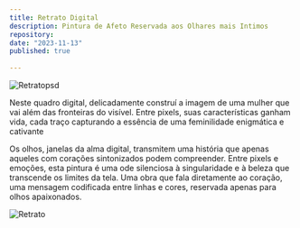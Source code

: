 ```yaml
---
title: Retrato Digital 
description: Pintura de Afeto Reservada aos Olhares mais Intimos
repository: 
date: "2023-11-13"
published: true
  
---
```


![Retratopsd](https://github.com/RafhaelMilanes/PortfolioBear/assets/127360190/51bfc2bf-cdb8-4e47-aacd-844a682419e9)

Neste quadro digital, delicadamente construí a imagem de uma mulher que vai além das fronteiras do visível. Entre pixels, suas características ganham vida, cada traço capturando a essência de uma feminilidade enigmática e cativante

Os olhos, janelas da alma digital, transmitem uma história que apenas aqueles com corações sintonizados podem compreender. Entre pixels e emoções, esta pintura é uma ode silenciosa à singularidade e à beleza que transcende os limites da tela. Uma obra que fala diretamente ao coração, uma mensagem codificada entre linhas e cores, reservada apenas para olhos apaixonados.

![Retrato](https://github.com/RafhaelMilanes/PortfolioBear/assets/127360190/cdc9aa13-3946-404f-ab61-2f3b606d3b89)


